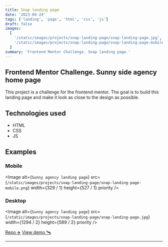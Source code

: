 ```yaml
---
title: Snap landing page
date: '2023-04-24'
tags: ['landing', 'page', 'html', 'css', 'js']
draft: false
images:
  [
    '/static/images/projects/snap-landing-page/snap-landing-page.jpg',
    '/static/images/projects/snap-landing-page/snap-landing-page-mobile.png',
  ]
summary: 'Frontend Mentor Challenge. Snap landing page.'
---
```


## Frontend Mentor Challenge. Sunny side agency home page

This project is a challenge for the frontend mentor. The goal is to build this landing page and make it look as close to the design as possible.

## Technologies used

- HTML
- CSS
- JS

## Examples

### Mobile

<Image
  alt={`Sunny agency landing page`}
  src={`/static/images/projects/snap-landing-page/snap-landing-page-mobile.png`}
  width={329 / 1}
  height={527 / 1}
  priority
/>

### Desktop

<Image
  alt={`Sunny agency landing page`}
  src={`/static/images/projects/snap-landing-page/snap-landing-page.jpg`}
  width={1294 / 2}
  height={589 / 2}
  priority
/>

[Repo ✈️](https://github.com/robert-ds/snap-landing-page)
[View demo 🛰](https://robert-ds.github.io/snap-landing-page/)

---
